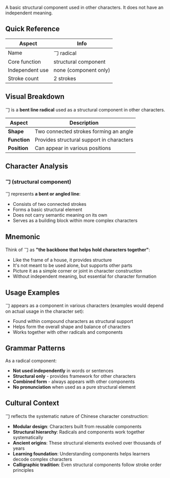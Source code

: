 A basic structural component used in other characters. It does not have an independent meaning.

## Quick Reference

| Aspect          | Info                  |
| --------------- | --------------------- |
| Name            | 𠃌 radical            |
| Core function   | structural component  |
| Independent use | none (component only) |
| Stroke count    | 2 strokes             |

## Visual Breakdown

𠃌 is a **bent line radical** used as a structural component in other characters.

| Aspect       | Description                               |
| ------------ | ----------------------------------------- |
| **Shape**    | Two connected strokes forming an angle    |
| **Function** | Provides structural support in characters |
| **Position** | Can appear in various positions           |

## Character Analysis

### 𠃌 (structural component)

𠃌 represents **a bent or angled line**:

- Consists of two connected strokes
- Forms a basic structural element
- Does not carry semantic meaning on its own
- Serves as a building block within more complex characters

## Mnemonic

Think of 𠃌 as **"the backbone that helps hold characters together"**:

- Like the frame of a house, it provides structure
- It's not meant to be used alone, but supports other parts
- Picture it as a simple corner or joint in character construction
- Without independent meaning, but essential for character formation

## Usage Examples

𠃌 appears as a component in various characters (examples would depend on actual usage in the
character set):

- Found within compound characters as structural support
- Helps form the overall shape and balance of characters
- Works together with other radicals and components

## Grammar Patterns

As a radical component:

- **Not used independently** in words or sentences
- **Structural only** - provides framework for other characters
- **Combined form** - always appears with other components
- **No pronunciation** when used as a pure structural element

## Cultural Context

𠃌 reflects the systematic nature of Chinese character construction:

- **Modular design**: Characters built from reusable components
- **Structural hierarchy**: Radicals and components work together systematically
- **Ancient origins**: These structural elements evolved over thousands of years
- **Learning foundation**: Understanding components helps learners decode complex characters
- **Calligraphic tradition**: Even structural components follow stroke order principles
